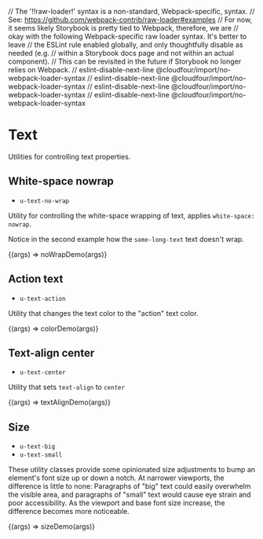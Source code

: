 // The '!!raw-loader!' syntax is a non-standard, Webpack-specific, syntax.
// See: https://github.com/webpack-contrib/raw-loader#examples
// For now, it seems likely Storybook is pretty tied to Webpack, therefore, we are
// okay with the following Webpack-specific raw loader syntax. It's better to leave
// the ESLint rule enabled globally, and only thoughtfully disable as needed (e.g.
// within a Storybook docs page and not within an actual component).
// This can be revisited in the future if Storybook no longer relies on Webpack.
// eslint-disable-next-line @cloudfour/import/no-webpack-loader-syntax
// eslint-disable-next-line @cloudfour/import/no-webpack-loader-syntax
// eslint-disable-next-line @cloudfour/import/no-webpack-loader-syntax
// eslint-disable-next-line @cloudfour/import/no-webpack-loader-syntax

<Meta title="Utilities/Text" />

# Text

Utilities for controlling text properties.

## White-space nowrap

- `u-text-no-wrap`

Utility for controlling the white-space wrapping of text, applies `white-space: nowrap`.

Notice in the second example how the `some-long-text` text doesn't wrap.

<Canvas>
  <Story
    name="White-space nowrap"
    parameters={{ docs: { source: { code: noWrapDemoSource } } }}
  >
    {(args) => noWrapDemo(args)}
  </Story>
</Canvas>

## Action text

- `u-text-action`

Utility that changes the text color to the "action" text color.

<Canvas>
  <Story
    name="Action text"
    parameters={{ docs: { source: { code: colorDemoSource } } }}
  >
    {(args) => colorDemo(args)}
  </Story>
</Canvas>

## Text-align center

- `u-text-center`

Utility that sets `text-align` to `center`

<Canvas>
  <Story
    name="Text-align center"
    parameters={{ docs: { source: { code: textAlignDemoSource } } }}
  >
    {(args) => textAlignDemo(args)}
  </Story>
</Canvas>

## Size

- `u-text-big`
- `u-text-small`

These utility classes provide some opinionated size adjustments to bump an element's font size up or down a notch. At narrower viewports, the difference is little to none: Paragraphs of "big" text could easily overwhelm the visible area, and paragraphs of "small" text would cause eye strain and poor accessibility. As the viewport and base font size increase, the difference becomes more noticeable.

<Canvas>
  <Story
    name="Big and small"
    parameters={{ docs: { source: { code: sizeDemoSource } } }}
  >
    {(args) => sizeDemo(args)}
  </Story>
</Canvas>
